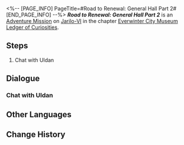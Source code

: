 <%-- [PAGE_INFO]
PageTitle=#Road to Renewal: General Hall Part 2#
[END_PAGE_INFO] --%>
{{Stub|Dialogue.}}
{{Mission Infobox
|id            = 8001242
|title         = 
|image         = <!--Mission Road to Renewal: General Hall Part 2.png-->
|type          = Adventure
|event_name    = 
|chapter       = Everwinter City Museum Ledger of Curiosities
|requirements  = 
|summary       = You have recovered all the exhibits in the General Hall. Curator Uldan expresses his gratitude and offers payment for your work.
|characters    = Happy Spectator; Stunned Spectator; Trailblazer; Uldan
|startLocation = [[Jarilo-VI]] - [[Administrative District]]
|world         = Jarilo-VI
|area          = Administrative District
|prev          = 
|next          = 
|exp           = 
|credits       = 10000
|stellarJade   = 10
|other         = {{Card List|Lost Gold Fragment*5}}
}}
'''''Road to Renewal: General Hall Part 2''''' is an [[Adventure Mission]] on [[Jarilo-VI]] in the chapter [[Everwinter City Museum Ledger of Curiosities]].

==Steps==
# Chat with Uldan

<!--
==Gameplay Notes==

--><!--
==Trial Character==

-->
==Dialogue==
{{Stub Dialogue}}
===Chat with Uldan===
{{Mission Description|type=adventure|location=Administrative District|All the exhibits in the General Hall seems to have been collected. Uldan the curator has something to tell you regarding that.}}
{{Dialogue Start}}
:{{tx}}
{{Dialogue End}}

==Other Languages==
{{Other Languages
|en   = Road to Renewal: General Hall Part 2
|zhs  = 复兴历程•综合展馆•其二
|zht  = 復興歷程•綜合展館•其二
|ja   = 復興歴程・総合館・その2
|ko   = 부흥의 길•종합 전시관•2
|es   = Proceso de renovación: Sala General&nbsp;II
|fr   = Sur la route du renouveau&nbsp;: Galerie principale (partie&nbsp;2)
|ru   = Путь реконструкции: Главный зал II
|th   = เส้นทางสู่การฟื้นฟู: หอจัดแสดงทั่วไป 2
|vi   = Thời Kỳ Phục Hưng - Khu Trưng Bày Tổng Hợp 2
|de   = Pfad zur Erneuerung: Hauptausstellung (Teil 2)
|id   = Perjalanan Kebangkitan: Ruang Pameran Umum (Bagian 2)
|pt   = Estrada para a Renovação: Salão Geral Parte 2
}}

==Change History==
{{Change History|1.1}}
